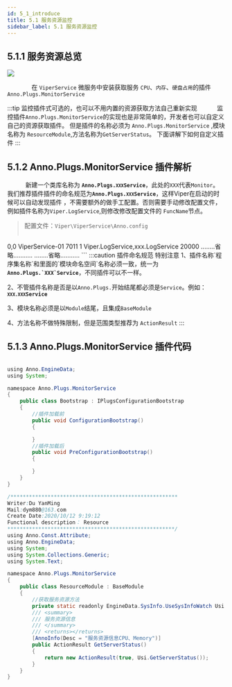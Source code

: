 ```yaml
---
id: 5_1_introduce
title: 5.1 服务资源监控
sidebar_label: 5.1 服务资源监控
---
```


## 5.1.1 服务资源总览

<div style={{width:"100%",textAlign:"center"}}>
    <img src={useBaseUrl("img/dashboard.jpg")} />
</div>

　　　　在 <code>ViperService</code> 
微服务中安装获取服务 <code>CPU</code>、<code>内存</code>、<code>硬盘占用</code>的插件
<code>Anno.Plugs.MonitorService</code>

:::tip 监控插件式可选的，也可以不用内置的资源获取方法自己重新实现
　　　监控插件`Anno.Plugs.MonitorService`的实现也是非常简单的，开发者也可以自定义自己的资源获取插件。
但是插件的名称必须为 `Anno.Plugs.MonitorService` ,模块名称为 `ResourceModule`,方法名称为`GetServerStatus`。
下面讲解下如何自定义插件
:::

## 5.1.2 Anno.Plugs.MonitorService 插件解析

　　　新建一个类库名称为 <b><code>Anno.Plugs.`XXX`Service</code></b>，此处的<code>XXX</code>代表`Monitor`。
我们推荐插件插件的命名规范为<b><code>Anno.Plugs.`XXX`Service</code></b>，这样Viper在启动的时候可以自动发现插件
，不需要额外的做手工配置。否则需要手动修改配置文件，例如插件名称为`Viper.LogService`,则修改修改配置文件的 `FuncName`节点。

>配置文件：`Viper\ViperService\Anno.config`
>> ``` xml
<?xml version="1.0" encoding="utf-8" ?>
<configuration>
  <!--0,0 第一位是 工作站，第二位数据中心
  （所有的 AnnoService 的 两位数不能重复例如不能存在【1,2】【1,2】）
  可以存在【1,2】【2,1】
  -->
  <IdWorker>0,0</IdWorker>
  <!--App名称-->
  <AppName>ViperService-01</AppName>
  <!--监听端口-->
  <Port>7011</Port>
  <!--权重-->
  <Weight>1</Weight>
  <!--功能 非Anno.Plugs  加入方式,多个用逗号`,`隔开-->
  <FuncName>Viper.LogService,xxx.LogService</FuncName>
  <!--忽略的功能 Trace,Logic-->
  <IgnoreFuncName></IgnoreFuncName>
  <!--超时时间毫秒-->
  <TimeOut>20000</TimeOut>
  <!--注册到的目标-->
  <Ts Ip="127.0.0.1" Port="7010"/>
  <IocDll>
    ........省略...........
  </IocDll>
  <appSettings>
    ........省略...........
  </appSettings>
</configuration>
```
:::caution 插件命名规范 特别注意
   1、插件名称`程序集名称`和里面的`模块命名空间`名称必须一致，统一为<b><code>Anno.Plugs.`XXX`Service</code></b>，不同插件可以不一样。
  
   2、不管插件名称是否是以`Anno.Plugs.`开始结尾都必须是`Service`。例如：<b><code>`XXX.XXX`Service</code></b>

   3、模块名称必须是以`Module`结尾，且集成`BaseModule`

   4、方法名称不做特殊限制，但是范围类型推荐为 `ActionResult`
:::


## 5.1.3 Anno.Plugs.MonitorService 插件代码

```java title="Bootstrap.cs 这个是插件的初始化加载器"

using Anno.EngineData;
using System;

namespace Anno.Plugs.MonitorService
{
    public class Bootstrap : IPlugsConfigurationBootstrap
    {
        //插件加载前
        public void ConfigurationBootstrap()
        {

        }
        //插件加载后
        public void PreConfigurationBootstrap()
        {

        }
    }
}
```


```java title="ResourceModule.cs 监控模块"
/****************************************************** 
Writer:Du YanMing
Mail:dym880@163.com
Create Date:2020/10/12 9:19:12 
Functional description： Resource
******************************************************/
using Anno.Const.Attribute;
using Anno.EngineData;
using System;
using System.Collections.Generic;
using System.Text;

namespace Anno.Plugs.MonitorService
{
    public class ResourceModule : BaseModule
    {
        //获取服务资源方法
        private static readonly EngineData.SysInfo.UseSysInfoWatch Usi = new EngineData.SysInfo.UseSysInfoWatch();
        /// <summary>
        /// 服务资源信息
        /// </summary>
        /// <returns></returns>
        [AnnoInfo(Desc = "服务资源信息CPU、Memory")]
        public ActionResult GetServerStatus()
        {
            return new ActionResult(true, Usi.GetServerStatus());
        }
    }
}

```